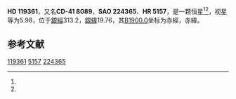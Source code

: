 {{Starbox begin
| name = HD 119361
}}
{{Starbox observe
| epoch = [[J2000.0|J2000.0]]
| constell = {{星座名待查}}<ref name=SIMBAD>{{cite web
 | url=http://simbad.u-strasbg.fr/simbad/sim-id?Ident=HR+5157
 | title=Pulsating variable Star
 | publisher=Centre de Données astronomiques de Strasbourg
 | work=SIMBAD
 | accessdate=2012-07-13
 | archive-date=2021-04-18
 | archive-url=https://web.archive.org/web/20210418204543/http://simbad.u-strasbg.fr/simbad/sim-id?Ident=HR+5157
 | dead-url=no
 }}</ref><ref name=DATA>{{cite web
 | url=http://vizier.u-strasbg.fr/viz-bin/VizieR-5?-out.add=.&-source=5050&-corr=PK=HR&-out.max=9999&HR=5157
 | title=VizieR Detailed Page
 | accessdate=2012-07-13
 | archive-date=2016-03-04
 | archive-url=https://web.archive.org/web/20160304232720/http://vizier.u-strasbg.fr/viz-bin/VizieR-5?-out.add=.&-source=5050&-corr=PK=HR&-out.max=9999&HR=5157
 | dead-url=no
 }}</ref>
| 星官 = 
| ra = {{RA|13|43|40}}<ref name=SIMBAD /><ref name=DATA />
| dec = {{DEC|-42|4|3}}<ref name=SIMBAD /><ref name=DATA />
| appmag_v = 5.98<ref name=SIMBAD /><ref name=DATA />
}}
{{Starbox character
| class = B8III<ref name=SIMBAD /><ref name=DATA />
| b-v = -0.08<ref name=SIMBAD /><ref name=DATA />
| u-b = <ref name=SIMBAD /><ref name=DATA />
| r-i = <ref name=SIMBAD /><ref name=DATA />
| variable = 
}}
{{Starbox astrometry
| radial_v = 
| prop_mo_ra = -21
| parallax = 
| p_error = 
}}
{{Starbox catalog
| names =CD-41 8089，[[SAO星表|SAO]] 224365，[[HD星表|HD]] 119361，[[HR星表|HR]] 5157}}
{{Starbox reference |Simbad=HR+5157}}
{{Starbox end}}

'''HD 119361'''，又名'''CD-41 8089'''，'''SAO 224365'''、'''HR 5157'''，是一颗恒星<ref name=SIMBAD /><ref name=DATA />，视星等为5.98，位于[[銀道座標系|銀經]]313.2，[[銀道座標系|銀緯]]19.76，其[[B1900.0|B1900.0]]坐标为赤經{{RA|13|37|41.9}}，赤緯{{DEC|-41|19.76|48}}。

== 参考文献 ==
{{reflist}}

{{star-stub}}

[[Category:HD和HDE天體|119361]]
[[Category:HR天體|5157]]
[[Category:SAO天體|224365]]